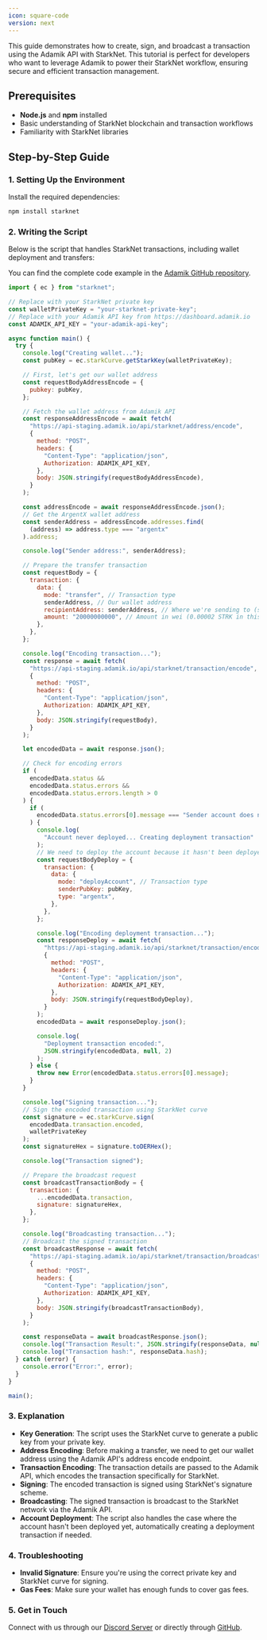 ```yaml
---
icon: square-code
version: next
---
```


This guide demonstrates how to create, sign, and broadcast a transaction using the Adamik API with StarkNet. This tutorial is perfect for developers who want to leverage Adamik to power their StarkNet workflow, ensuring secure and efficient transaction management.

## Prerequisites

- **Node.js** and **npm** installed
- Basic understanding of StarkNet blockchain and transaction workflows
- Familiarity with StarkNet libraries

## Step-by-Step Guide

### 1. Setting Up the Environment

Install the required dependencies:

```bash
npm install starknet
```

### 2. Writing the Script

Below is the script that handles StarkNet transactions, including wallet deployment and transfers:

You can find the complete code example in the [Adamik GitHub repository](https://github.com/AdamikHQ/adamik-link/blob/main/test/docs/starknet.spec.ts).

```javascript
import { ec } from "starknet";

// Replace with your StarkNet private key
const walletPrivateKey = "your-starknet-private-key";
// Replace with your Adamik API key from https://dashboard.adamik.io
const ADAMIK_API_KEY = "your-adamik-api-key";

async function main() {
  try {
    console.log("Creating wallet...");
    const pubKey = ec.starkCurve.getStarkKey(walletPrivateKey);

    // First, let's get our wallet address
    const requestBodyAddressEncode = {
      pubkey: pubKey,
    };

    // Fetch the wallet address from Adamik API
    const responseAddressEncode = await fetch(
      "https://api-staging.adamik.io/api/starknet/address/encode",
      {
        method: "POST",
        headers: {
          "Content-Type": "application/json",
          Authorization: ADAMIK_API_KEY,
        },
        body: JSON.stringify(requestBodyAddressEncode),
      }
    );

    const addressEncode = await responseAddressEncode.json();
    // Get the ArgentX wallet address
    const senderAddress = addressEncode.addresses.find(
      (address) => address.type === "argentx"
    ).address;

    console.log("Sender address:", senderAddress);

    // Prepare the transfer transaction
    const requestBody = {
      transaction: {
        data: {
          mode: "transfer", // Transaction type
          senderAddress, // Our wallet address
          recipientAddress: senderAddress, // Where we're sending to (self-transfer in this example)
          amount: "20000000000", // Amount in wei (0.00002 STRK in this example)
        },
      },
    };

    console.log("Encoding transaction...");
    const response = await fetch(
      "https://api-staging.adamik.io/api/starknet/transaction/encode",
      {
        method: "POST",
        headers: {
          "Content-Type": "application/json",
          Authorization: ADAMIK_API_KEY,
        },
        body: JSON.stringify(requestBody),
      }
    );

    let encodedData = await response.json();

    // Check for encoding errors
    if (
      encodedData.status &&
      encodedData.status.errors &&
      encodedData.status.errors.length > 0
    ) {
      if (
        encodedData.status.errors[0].message === "Sender account does not exist"
      ) {
        console.log(
          "Account never deployed... Creating deployment transaction"
        );
        // We need to deploy the account because it hasn't been deployed yet
        const requestBodyDeploy = {
          transaction: {
            data: {
              mode: "deployAccount", // Transaction type
              senderPubKey: pubKey,
              type: "argentx",
            },
          },
        };

        console.log("Encoding deployment transaction...");
        const responseDeploy = await fetch(
          "https://api-staging.adamik.io/api/starknet/transaction/encode",
          {
            method: "POST",
            headers: {
              "Content-Type": "application/json",
              Authorization: ADAMIK_API_KEY,
            },
            body: JSON.stringify(requestBodyDeploy),
          }
        );
        encodedData = await responseDeploy.json();

        console.log(
          "Deployment transaction encoded:",
          JSON.stringify(encodedData, null, 2)
        );
      } else {
        throw new Error(encodedData.status.errors[0].message);
      }
    }

    console.log("Signing transaction...");
    // Sign the encoded transaction using StarkNet curve
    const signature = ec.starkCurve.sign(
      encodedData.transaction.encoded,
      walletPrivateKey
    );
    const signatureHex = signature.toDERHex();

    console.log("Transaction signed");

    // Prepare the broadcast request
    const broadcastTransactionBody = {
      transaction: {
        ...encodedData.transaction,
        signature: signatureHex,
      },
    };

    console.log("Broadcasting transaction...");
    // Broadcast the signed transaction
    const broadcastResponse = await fetch(
      "https://api-staging.adamik.io/api/starknet/transaction/broadcast",
      {
        method: "POST",
        headers: {
          "Content-Type": "application/json",
          Authorization: ADAMIK_API_KEY,
        },
        body: JSON.stringify(broadcastTransactionBody),
      }
    );

    const responseData = await broadcastResponse.json();
    console.log("Transaction Result:", JSON.stringify(responseData, null, 2));
    console.log("Transaction hash:", responseData.hash);
  } catch (error) {
    console.error("Error:", error);
  }
}

main();
```

### 3. Explanation

- **Key Generation**: The script uses the StarkNet curve to generate a public key from your private key.
- **Address Encoding**: Before making a transfer, we need to get our wallet address using the Adamik API's address encode endpoint.
- **Transaction Encoding**: The transaction details are passed to the Adamik API, which encodes the transaction specifically for StarkNet.
- **Signing**: The encoded transaction is signed using StarkNet's signature scheme.
- **Broadcasting**: The signed transaction is broadcast to the StarkNet network via the Adamik API.
- **Account Deployment**: The script also handles the case where the account hasn't been deployed yet, automatically creating a deployment transaction if needed.

### 4. Troubleshooting

- **Invalid Signature**: Ensure you're using the correct private key and StarkNet curve for signing.
- **Gas Fees**: Make sure your wallet has enough funds to cover gas fees.

### 5. Get in Touch

Connect with us through our [Discord Server](https://discord.gg/gsZJR2JfMR) or directly through [GitHub](https://github.com/AdamikHQ).
